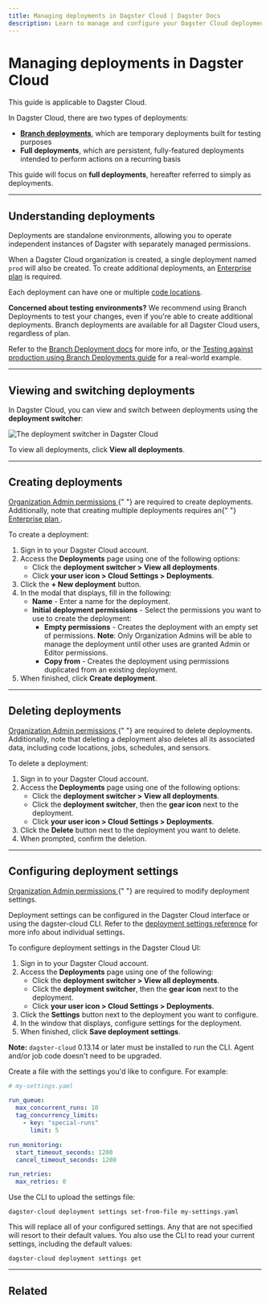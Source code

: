 ```yaml
---
title: Managing deployments in Dagster Cloud | Dagster Docs
description: Learn to manage and configure your Dagster Cloud deployments.
---
```


# Managing deployments in Dagster Cloud

<Note>This guide is applicable to Dagster Cloud.</Note>

In Dagster Cloud, there are two types of deployments:

- [**Branch deployments**](/dagster-cloud/managing-deployments/branch-deployments), which are temporary deployments built for testing purposes
- **Full deployments**, which are persistent, fully-featured deployments intended to perform actions on a recurring basis

This guide will focus on **full deployments**, hereafter referred to simply as deployments.

---

## Understanding deployments

Deployments are standalone environments, allowing you to operate independent instances of Dagster with separately managed permissions.

When a Dagster Cloud organization is created, a single deployment named `prod` will also be created. To create additional deployments, an [Enterprise plan](https://dagster.io/pricing) is required.

Each deployment can have one or multiple [code locations](/dagster-cloud/managing-deployments/code-locations).

**Concerned about testing environments?** We recommend using Branch Deployments to test your changes, even if you're able to create additional deployments. Branch deployments are available for all Dagster Cloud users, regardless of plan.

Refer to the [Branch Deployment docs](/dagster-cloud/managing-deployments/branch-deployments) for more info, or the [Testing against production using Branch Deployments guide](/guides/dagster/branch_deployments) for a real-world example.

---

## Viewing and switching deployments

In Dagster Cloud, you can view and switch between deployments using the **deployment switcher**:

<Image
alt="The deployment switcher in Dagster Cloud"
src="/images/dagster-cloud/developing-testing/deployments/deployment-switcher.png"
width={660}
height={207}
/>

To view all deployments, click **View all deployments**.

---

## Creating deployments

<Note>
  <a href="/dagster-cloud/account/managing-users#understanding-user-permissions">
    Organization Admin permissions
  </a>{" "}
  are required to create deployments. Additionally, note that creating multiple
  deployments requires an{" "}
  <a href="https://dagster.io/pricing" target="new">
    Enterprise plan
  </a>
  .
</Note>

To create a deployment:

1. Sign in to your Dagster Cloud account.
2. Access the **Deployments** page using one of the following options:
   - Click the **deployment switcher > View all deployments**.
   - Click **your user icon > Cloud Settings > Deployments**.
3. Click the **+ New deployment** button.
4. In the modal that displays, fill in the following:
   - **Name** - Enter a name for the deployment.
   - **Initial deployment permissions** - Select the permissions you want to use to create the deployment:
     - **Empty permissions** - Creates the deployment with an empty set of permissions. **Note**: Only Organization Admins will be able to manage the deployment until other uses are granted Admin or Editor permissions.
     - **Copy from** - Creates the deployment using permissions duplicated from an existing deployment.
5. When finished, click **Create deployment**.

---

## Deleting deployments

<Note>
  <a href="/dagster-cloud/account/managing-users#understanding-user-permissions">
    Organization Admin permissions
  </a>{" "}
  are required to delete deployments. Additionally, note that deleting a
  deployment also deletes all its associated data, including code locations,
  jobs, schedules, and sensors.
</Note>

To delete a deployment:

1. Sign in to your Dagster Cloud account.
2. Access the **Deployments** page using one of the following options:
   - Click the **deployment switcher > View all deployments**.
   - Click the **deployment switcher**, then the **gear icon** next to the deployment.
   - Click **your user icon > Cloud Settings > Deployments**.
3. Click the **Delete** button next to the deployment you want to delete.
4. When prompted, confirm the deletion.

---

## Configuring deployment settings

<Note>
  <a href="/dagster-cloud/account/managing-users#understanding-user-permissions">
    Organization Admin permissions
  </a>{" "}
  are required to modify deployment settings.
</Note>

Deployment settings can be configured in the Dagster Cloud interface or using the dagster-cloud CLI. Refer to the [deployment settings reference](/dagster-cloud/managing-deployments/deployment-settings-reference) for more info about individual settings.

<TabGroup>
  <TabItem name="Dagster Cloud">
   To configure deployment settings in the Dagster Cloud UI:

   <ol>
    <li>Sign in to your Dagster Cloud account.</li>
    <li>Access the <strong>Deployments</strong> page using one of the following:
     <ul>
      <li>Click the <strong>deployment switcher > View all deployments</strong>.</li>
      <li>Click the <strong>deployment switcher</strong>, then the <strong>gear icon</strong> next to the deployment.</li>
      <li>Click <strong>your user icon > Cloud Settings > Deployments</strong>.</li>
     </ul>
    </li>
    <li>Click the <strong>Settings</strong> button next to the deployment you want to configure.</li>
    <li>In the window that displays, configure settings for the deployment.</li>
    <li>When finished, click <strong>Save deployment settings</strong>.</li>
   </ol>
  </TabItem>
  <TabItem name="dagster-cloud CLI">
<Note>
<strong>Note:</strong> <code>dagster-cloud</code> 0.13.14 or later must be installed to run the CLI. Agent and/or job code doesn't need to be upgraded.
</Note>

Create a file with the settings you'd like to configure. For example:

```yaml
# my-settings.yaml

run_queue:
  max_concurrent_runs: 10
  tag_concurrency_limits:
    - key: "special-runs"
      limit: 5

run_monitoring:
  start_timeout_seconds: 1200
  cancel_timeout_seconds: 1200

run_retries:
  max_retries: 0
```

Use the CLI to upload the settings file:

```shell
dagster-cloud deployment settings set-from-file my-settings.yaml
```

This will replace all of your configured settings. Any that are not specified will resort to their default values. You also use the CLI to read your current settings, including the default values:

```shell
dagster-cloud deployment settings get
```

  </TabItem>
</TabGroup>

---

## Related

<ArticleList>
  <ArticleListItem
    title="Dagster Cloud deployment settings reference"
    href="/dagster-cloud/managing-deployments/deployment-settings-reference"
  ></ArticleListItem>
  <ArticleListItem
    title="Managing code locations in Dagster Cloud"
    href="/dagster-cloud/managing-deployments/code-locations"
  ></ArticleListItem>
  <ArticleListItem
    title="Branch Deployments in Dagster Cloud"
    href="/dagster-cloud/managing-deployments/branch-deployments"
  ></ArticleListItem>
  <ArticleListItem
    title="Testing against production using Branch Deployments"
    href="/guides/dagster/branch_deployments"
  ></ArticleListItem>
  <ArticleListItem
    title="Using the dagster-cloud CLI"
    href="/dagster-cloud/managing-deployments/dagster-cloud-cli"
  ></ArticleListItem>
  <ArticleListItem
    title="Managing users in Dagster Cloud"
    href="/dagster-cloud/account/managing-users"
  ></ArticleListItem>
</ArticleList>
